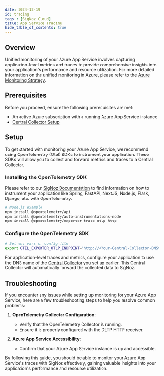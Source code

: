 ```yaml
---
date: 2024-12-19
id: tracing
tags : [SigNoz Cloud]
title: App Service Tracing
hide_table_of_contents: true
---
```


## Overview

Unified monitoring of your Azure App Service involves capturing application-level metrics and traces to provide comprehensive insights into your application's 
performance and resource utilization. For more detailed information on the unified monitoring in Azure, please refer to the [Azure Monitoring Strategy](../../bootstrapping/strategy).

<Tabs entityName="plans">
<TabItem value="signoz-cloud" label="SigNoz Cloud" default>

## Prerequisites

Before you proceed, ensure the following prerequisites are met:

- An active Azure subscription with a running Azure App Service instance
- [Central Collector Setup](../../bootstrapping/collector-setup)

## Setup

To get started with monitoring your Azure App Service, we recommend using OpenTelemetry (Otel) SDKs to instrument your application. These SDKs will allow you to 
collect and forward metrics and traces to a Central Collector.

### Installing the OpenTelemetry SDK

Please refer to our [SigNoz Documentation](../../../instrumentation/) to find information on how to instrument your application like Spring, FastAPI, NextJS, 
Node.js, Flask, Django, etc. with OpenTelemetry.


```bash
# Node.js example
npm install @opentelemetry/api
npm install @opentelemetry/auto-instrumentations-node
npm install @opentelemetry/exporter-trace-otlp-http
```

### Configure the OpenTelemetry SDK

```bash
# Set env vars or config file
export OTEL_EXPORTER_OTLP_ENDPOINT="http://<Your-Central-Collector-DNS>:4318/"
```

For application-level traces and metrics, configure your application to use the DNS name of the [Central Collector](../../bootstrapping/collector-setup) you set up 
earlier. This Central Collector will automatically forward the collected data to SigNoz.

## Troubleshooting

If you encounter any issues while setting up monitoring for your Azure App Service, here are a few troubleshooting steps to help you resolve common problems:

1. **OpenTelemetry Collector Configuration**:
   - Verify that the OpenTelemetry Collector is running.
   - Ensure it is properly configured with the OLTP HTTP receiver.

2. **Azure App Service Accessibility**:
   - Confirm that your Azure App Service instance is up and accessible.

By following this guide, you should be able to monitor your Azure App Service's traces with SigNoz effectively, gaining valuable insights into your application's 
performance and resource utilization.

</TabItem>
</Tabs>